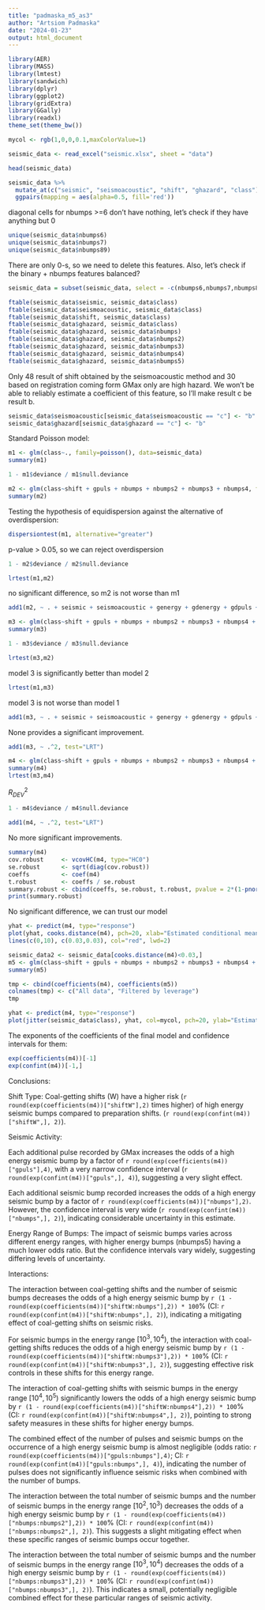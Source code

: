 ```yaml
---
title: "padmaska_m5_as3"
author: "Artsiom Padmaska"
date: "2024-01-23"
output: html_document
---
```



```r
library(AER)
library(MASS)
library(lmtest)
library(sandwich)
library(dplyr)
library(ggplot2)
library(gridExtra)
library(GGally)
library(readxl)
theme_set(theme_bw())

mycol <- rgb(1,0,0,0.1,maxColorValue=1)

seismic_data <- read_excel("seismic.xlsx", sheet = "data")

head(seismic_data)

```
```r
seismic_data %>% 
  mutate_at(c("seismic", "seismoacoustic", "shift", "ghazard", "class"), as.factor) %>%
  ggpairs(mapping = aes(alpha=0.5, fill='red'))

```
diagonal cells for nbumps >=6 don't have nothing, let's check if they have anything but 0
```r
unique(seismic_data$nbumps6)
unique(seismic_data$nbumps7)
unique(seismic_data$nbumps89)
```
There are only 0-s, so we need to delete this features. Also, let's check if the binary + nbumps features balanced?
```r
seismic_data = subset(seismic_data, select = -c(nbumps6,nbumps7,nbumps89) )
```

```r
ftable(seismic_data$seismic, seismic_data$class)
ftable(seismic_data$seismoacoustic, seismic_data$class)
ftable(seismic_data$shift, seismic_data$class)
ftable(seismic_data$ghazard, seismic_data$class)
ftable(seismic_data$ghazard, seismic_data$nbumps)
ftable(seismic_data$ghazard, seismic_data$nbumps2)
ftable(seismic_data$ghazard, seismic_data$nbumps3)
ftable(seismic_data$ghazard, seismic_data$nbumps4)
ftable(seismic_data$ghazard, seismic_data$nbumps5)
```
Only 48 result of shift obtained by the seismoacoustic method and 30  based on registration coming form GMax only are high hazard. We won't be able to reliably estimate a coefficient of this feature, so I'll make result c be result b.

```r
seismic_data$seismoacoustic[seismic_data$seismoacoustic == "c"] <- "b"
seismic_data$ghazard[seismic_data$ghazard == "c"] <- "b"
```

Standard Poisson model:
```r
m1 <- glm(class~., family=poisson(), data=seismic_data)
summary(m1)
```


```r
1 - m1$deviance / m1$null.deviance
```

```r
m2 <- glm(class~shift + gpuls + nbumps + nbumps2 + nbumps3 + nbumps4, family=poisson(), data=seismic_data)
summary(m2)
```
Testing the hypothesis of equidispersion against the alternative of overdispersion:
```r
dispersiontest(m1, alternative="greater")
```
p-value > 0.05, so we can reject overdispersion 

```r
1 - m2$deviance / m2$null.deviance
```
```r
lrtest(m1,m2)
```
no significant difference, so m2 is not worse than m1

```r
add1(m2, ~ . + seismic + seismoacoustic + genergy + gdenergy + gdpuls + ghazard + nbumps5 + energy + maxenergy, test="LRT")
```


```r
m3 <- glm(class~shift + gpuls + nbumps + nbumps2 + nbumps3 + nbumps4 + nbumps5, family=poisson(), data=seismic_data)
summary(m3)
```

```r
1 - m3$deviance / m3$null.deviance
```
```r
lrtest(m3,m2)
```
model 3 is significantly better than model 2

```r
lrtest(m1,m3)
```
model 3 is not worse than model 1


```r
add1(m3, ~ . + seismic + seismoacoustic + genergy + gdenergy + gdpuls + ghazard + energy + maxenergy, test="LRT")
```

None provides a significant improvement.
```r
add1(m3, ~ .^2, test="LRT")

```

```r
m4 <- glm(class~shift + gpuls + nbumps + nbumps2 + nbumps3 + nbumps4 + nbumps5 + shift*nbumps + shift*nbumps3 + shift*nbumps4 + gpuls*nbumps + nbumps*nbumps2 + nbumps*nbumps3, family=poisson(), data=seismic_data)
summary(m4)
lrtest(m3,m4)
```
$R^2_{DEV}$
```r
1 - m4$deviance / m4$null.deviance
```


```r
add1(m4, ~ .^2, test="LRT")
```
No more significant improvements.


```r
summary(m4)
cov.robust     <- vcovHC(m4, type="HC0")
se.robust      <- sqrt(diag(cov.robust))
coeffs         <- coef(m4)
t.robust       <- coeffs / se.robust
summary.robust <- cbind(coeffs, se.robust, t.robust, pvalue = 2*(1-pnorm(abs(coeffs/se.robust))))
print(summary.robust)
```


No significant difference, we can trust our model

```r
yhat <- predict(m4, type="response")
plot(yhat, cooks.distance(m4), pch=20, xlab="Estimated conditional mean", ylab="Cook's distance")
lines(c(0,10), c(0.03,0.03), col="red", lwd=2)
```


```r
seismic_data2 <- seismic_data[cooks.distance(m4)<0.03,]
m5 <- glm(class~shift + gpuls + nbumps + nbumps2 + nbumps3 + nbumps4 + nbumps5 + shift*nbumps + shift*nbumps3 + shift*nbumps4 + gpuls*nbumps + nbumps*nbumps2 + nbumps*nbumps3, family=poisson(), data=seismic_data2)
summary(m5)
```

```r
tmp <- cbind(coefficients(m4), coefficients(m5))
colnames(tmp) <- c("All data", "Filtered by leverage")
tmp
```

```r
yhat <- predict(m4, type="response")
plot(jitter(seismic_data$class), yhat, col=mycol, pch=20, ylab="Estimated decision attribute", xlab="decision attribute")
```




The exponents of the coefficients of the final model and confidence intervals for them:
```r
exp(coefficients(m4))[-1]
exp(confint(m4))[-1,]
```


Conclusions:

Shift Type: Coal-getting shifts (W) have a higher risk (`r round(exp(coefficients(m4))["shiftW"],2)` times higher) of high energy seismic bumps compared to preparation shifts. (`r round(exp(confint(m4))["shiftW",], 2)`).

Seismic Activity: 

Each additional pulse recorded by GMax increases the odds of a high energy seismic bump by a factor of `r round(exp(coefficients(m4))["gpuls"],4)`, with a very narrow confidence interval (`r round(exp(confint(m4))["gpuls",], 4)`), suggesting a very slight effect.

Each additional seismic bump recorded increases the odds of a high energy seismic bump by a factor of `r round(exp(coefficients(m4))["nbumps"],2)`. However, the confidence interval is very wide (`r round(exp(confint(m4))["nbumps",], 2)`), indicating considerable uncertainty in this estimate.

Energy Range of Bumps: The impact of seismic bumps varies across different energy ranges, with higher energy bumps (nbumps5) having a much lower odds ratio. But the confidence intervals vary widely, suggesting differing levels of uncertainty.

Interactions: 

The interaction between coal-getting shifts and the number of seismic bumps decreases the odds of a high energy seismic bump by `r (1 - round(exp(coefficients(m4))["shiftW:nbumps"],2)) * 100`% (CI: `r round(exp(confint(m4))["shiftW:nbumps",], 2)`), indicating a mitigating effect of coal-getting shifts on seismic risks.



For seismic bumps in the energy range $[10^3,10^4)$, the interaction with coal-getting shifts reduces the odds of a high energy seismic bump by `r (1 - round(exp(coefficients(m4))["shiftW:nbumps3"],2)) * 100`% (CI: `r round(exp(confint(m4))["shiftW:nbumps3",], 2)`), suggesting effective risk controls in these shifts for this energy range.

The interaction of coal-getting shifts with seismic bumps in the energy range $[10^4,10^5)$ significantly lowers the odds of a high energy seismic bump by `r (1 - round(exp(coefficients(m4))["shiftW:nbumps4"],2)) * 100`% (CI: `r round(exp(confint(m4))["shiftW:nbumps4",], 2)`), pointing to strong safety measures in these shifts for higher energy bumps.


The combined effect of the number of pulses and seismic bumps on the occurrence of a high energy seismic bump is almost negligible (odds ratio: `r round(exp(coefficients(m4))["gpuls:nbumps"],4)`; CI: `r round(exp(confint(m4))["gpuls:nbumps",], 4)`), indicating the number of pulses does not significantly influence seismic risks when combined with the number of bumps.


The interaction between the total number of seismic bumps and the number of seismic bumps in the energy range $[10^2,10^3)$ decreases the odds of a high energy seismic bump by `r (1 - round(exp(coefficients(m4))["nbumps:nbumps2"],2)) * 100`% (CI: `r round(exp(confint(m4))["nbumps:nbumps2",], 2)`). This suggests a slight mitigating effect when these specific ranges of seismic bumps occur together.

The interaction between the total number of seismic bumps and the number of seismic bumps in the energy range $[10^3,10^4)$ decreases the odds of a high energy seismic bump by `r (1 - round(exp(coefficients(m4))["nbumps:nbumps3"],2)) * 100`% (CI: `r round(exp(confint(m4))["nbumps:nbumps3",], 2)`). This indicates a small, potentially negligible combined effect for these particular ranges of seismic activity. 













